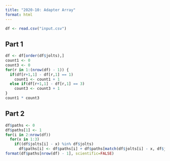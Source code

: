 ```yaml
---
title: "2020-10: Adapter Array"
format: html
---
```


```r
df <- read.csv("input.csv")
```

## Part 1

```r
df <- df[order(df$jolts),]
count1 <- 0
count3 <- 0
for(r in 1:(nrow(df) - 1)) {
  if(df[r+1,1] - df[r,1] == 1)
    count1 <- count1 + 1
  else if(df[r+1,1] - df[r,1] == 3)
    count3 <- count3 + 1
}
count1 * count3
```

## Part 2

```r
df$paths <- 0
df$paths[1] <- 1
for(i in 2:nrow(df))
  for(x in 1:3)
    if((df$jolts[i] - x) %in% df$jolts)
      df$paths[i] <- df$paths[i] + df$paths[match(df$jolts[i] - x, df$jolts)]
format(df$paths[nrow(df) - 1], scientific=FALSE)
```
